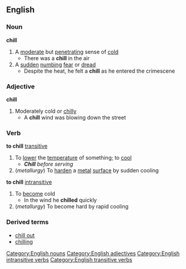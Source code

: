 ==English==
===Noun===
'''chill'''
#A [[moderate]] but [[penetrating]] sense of [[cold]]
#* There was a '''chill''' in the air
#A [[sudden]] [[numb]]ing [[fear]] or [[dread]]
#* Despite the heat, he felt a '''chill''' as he entered the crimescene
===Adjective===
'''chill'''
#Moderately cold or [[chilly]]
#* A '''chill''' wind was blowing down the street
===Verb===
'''to chill''' [[transitive]]
#To [[lower]] the [[temperature]] of something; to [[cool]]
#*'''''Chill''' before serving''
#(''metallurgy'') To [[harden]] a [[metal]] [[surface]] by sudden cooling
'''to chill''' [[intransitive]]
#To [[become]] cold
#*In the wind he '''chilled''' quickly
#(''metallurgy'') To become hard by rapid cooling
===Derived terms===
*[[chill out]]
*[[chilling]]
[[Category:English nouns]]
[[Category:English adjectives]]
[[Category:English intransitive verbs]]
[[Category:English transitive verbs]]